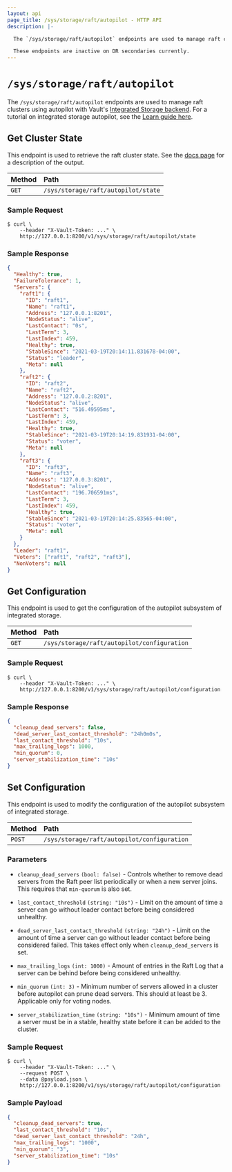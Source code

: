 ```yaml
---
layout: api
page_title: /sys/storage/raft/autopilot - HTTP API
description: |-

  The `/sys/storage/raft/autopilot` endpoints are used to manage raft clusters using autopilot with Vault's Integrated Storage backend.

  These endpoints are inactive on DR secondaries currently.
---
```


# `/sys/storage/raft/autopilot`

The `/sys/storage/raft/autopilot` endpoints are used to manage raft clusters using autopilot 
with Vault's [Integrated Storage backend](/docs/internals/integrated-storage). 
For a tutorial on integrated storage autopilot, see the [Learn guide here](https://learn.hashicorp.com/tutorials/vault/raft-autopilot?in=vault/raft).

## Get Cluster State

This endpoint is used to retrieve the raft cluster state. See the [docs page](/docs/commands/operator/raft#autopilot-state) for a description of the output. 

| Method | Path                                |
| :----- | :---------------------------------- |
| `GET`  | `/sys/storage/raft/autopilot/state` |

### Sample Request

```shell-session
$ curl \
    --header "X-Vault-Token: ..." \
    http://127.0.0.1:8200/v1/sys/storage/raft/autopilot/state
```

### Sample Response

```json
{
  "Healthy": true,
  "FailureTolerance": 1,
  "Servers": {
    "raft1": {
      "ID": "raft1",
      "Name": "raft1",
      "Address": "127.0.0.1:8201",
      "NodeStatus": "alive",
      "LastContact": "0s",
      "LastTerm": 3,
      "LastIndex": 459,
      "Healthy": true,
      "StableSince": "2021-03-19T20:14:11.831678-04:00",
      "Status": "leader",
      "Meta": null
    },
    "raft2": {
      "ID": "raft2",
      "Name": "raft2",
      "Address": "127.0.0.2:8201",
      "NodeStatus": "alive",
      "LastContact": "516.49595ms",
      "LastTerm": 3,
      "LastIndex": 459,
      "Healthy": true,
      "StableSince": "2021-03-19T20:14:19.831931-04:00",
      "Status": "voter",
      "Meta": null
    },
    "raft3": {
      "ID": "raft3",
      "Name": "raft3",
      "Address": "127.0.0.3:8201",
      "NodeStatus": "alive",
      "LastContact": "196.706591ms",
      "LastTerm": 3,
      "LastIndex": 459,
      "Healthy": true,
      "StableSince": "2021-03-19T20:14:25.83565-04:00",
      "Status": "voter",
      "Meta": null
    }
  },
  "Leader": "raft1",
  "Voters": ["raft1", "raft2", "raft3"],
  "NonVoters": null
}
```

## Get Configuration

This endpoint is used to get the configuration of the autopilot subsystem of integrated storage.

| Method | Path                                        |
| :----- | :------------------------------------------ |
| `GET`  | `/sys/storage/raft/autopilot/configuration` |

### Sample Request

```shell-session
$ curl \
    --header "X-Vault-Token: ..." \
    http://127.0.0.1:8200/v1/sys/storage/raft/autopilot/configuration
```

### Sample Response

```json
{
  "cleanup_dead_servers": false,
  "dead_server_last_contact_threshold": "24h0m0s",
  "last_contact_threshold": "10s",
  "max_trailing_logs": 1000,
  "min_quorum": 0,
  "server_stabilization_time": "10s"
}
```

## Set Configuration

This endpoint is used to modify the configuration of the autopilot subsystem of integrated storage.

| Method | Path                                        |
| :----- | :------------------------------------------ |
| `POST` | `/sys/storage/raft/autopilot/configuration` |

### Parameters

- `cleanup_dead_servers` `(bool: false)` - Controls whether to remove dead servers from
  the Raft peer list periodically or when a new server joins. This requires that
  `min-quorum` is also set.

- `last_contact_threshold` `(string: "10s")` - Limit on the amount of time a server can
  go without leader contact before being considered unhealthy.

- `dead_server_last_contact_threshold` `(string: "24h")` - Limit on the amount of time
  a server can go without leader contact before being considered failed. This
  takes effect only when `cleanup_dead_servers` is set.

- `max_trailing_logs` `(int: 1000)` - Amount of entries in the Raft Log that a server
  can be behind before being considered unhealthy.

- `min_quorum` `(int: 3)` - Minimum number of servers allowed in a cluster before
  autopilot can prune dead servers. This should at least be 3. Applicable only for
  voting nodes.

- `server_stabilization_time` `(string: "10s")` - Minimum amount of time a server must
  be in a stable, healthy state before it can be added to the cluster.

### Sample Request

```shell-session
$ curl \
    --header "X-Vault-Token: ..." \
    --request POST \
    --data @payload.json \
    http://127.0.0.1:8200/v1/sys/storage/raft/autopilot/configuration
```

### Sample Payload

```json
{
  "cleanup_dead_servers": true,
  "last_contact_threshold": "10s",
  "dead_server_last_contact_threshold": "24h",
  "max_trailing_logs": "1000",
  "min_quorum": "3",
  "server_stabilization_time": "10s"
}
```
